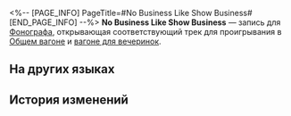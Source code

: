 <%-- [PAGE_INFO]
PageTitle=#No Business Like Show Business#
[END_PAGE_INFO] --%>
{{Предмет Инфобокс
|id          = 210336
|Изображение = Предмет No Business Like Show Business.png
|Тип         = Запись
|Инвентарь   = Ценные предметы
|Редкость    = 3
|Эффект      = 
|Описание    = Запись, которую можно воспроизвести на фонографе экспресса. Это может быть случайное приобретение или подарок от кого-то другого. Когда играет музыка, всплывают самые разные воспоминания: улыбки, встречи, прикосновения и волнение битвы. Может быть, поэтому, даже несмотря на стремительный прогресс общества, люди всё ещё собирают записи.<br />Текущая запись содержит трек No Business Like Show Business.
}}
{{Описание|''Когда исполняется желание, ты не жаждешь того, что у тебя есть.''}}
'''No Business Like Show Business''' — запись для [[Фонограф]]а, открывающая соответствующий трек для проигрывания в [[Общий вагон|Общем вагоне]] и [[Вагон для вечеринок|вагоне для вечеринок]].

==На других языках==
{{На других языках
|en   = "No Business Like Show Business"
|zhs  = 《娱乐至上》
|zht  = 《娛樂至上》
|ja   = 『娯楽至上』
|ko   = ≪쇼처럼 즐거운 인생은 없다≫
|es   = Luces de candilejas
|fr   = «&nbsp;No Business Like Show Business&nbsp;»
|ru   = No Business Like Show Business
|th   = "No Business Like Show Business"
|vi   = "Vui Vẻ Tột Cùng"
|de   = „Rhythmus im Blut“
|id   = "No Business Like Show Business"
|pt   = "No Business Like Show Business"
}}

==История изменений==
{{История изменений|3.5}}